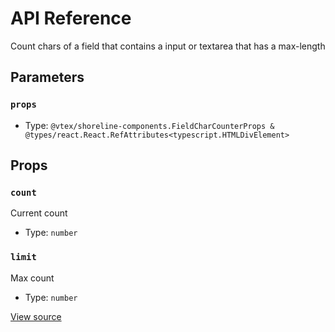 # API Reference

Count chars of a field that contains a input or textarea that has a max-length

## Parameters

### `props`

- Type: `@vtex/shoreline-components.FieldCharCounterProps & @types/react.React.RefAttributes<typescript.HTMLDivElement>`

## Props

### `count`

Current count

- Type: `number`

### `limit`

Max count

- Type: `number`

[View source](https://github.com/vtex/shoreline/blob/59864d506/packages/components/src/field/field-char-counter.tsx#L7)
